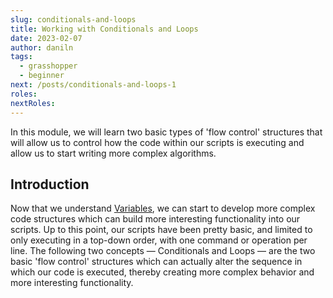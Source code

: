 ```yaml
---
slug: conditionals-and-loops
title: Working with Conditionals and Loops
date: 2023-02-07
author: daniln
tags:
  - grasshopper
  - beginner
next: /posts/conditionals-and-loops-1
roles:
nextRoles:
---
```


In this module, we will learn two basic types of 'flow control' structures that will allow us to control how the code within our scripts is executing and allow us to start writing more complex algorithms.

## Introduction

Now that we understand [Variables](), we can start to develop more complex code structures which can build more interesting functionality into our scripts. Up to this point, our scripts have been pretty basic, and limited to only executing in a top-down order, with one command or operation per line. The following two concepts — Conditionals and Loops — are the two basic 'flow control' structures which can actually alter the sequence in which our code is executed, thereby creating more complex behavior and more interesting functionality.
